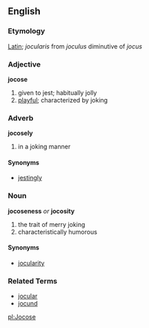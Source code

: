 ==English==
=== Etymology ===
[[Latin]]; ''jocularis'' from ''joculus'' diminutive of ''jocus''
=== Adjective ===
'''jocose'''
# given to jest; habitually jolly
# [[playful]];  characterized by joking

=== Adverb ===
'''jocosely'''
# in a joking manner

==== Synonyms ====
* [[jest]]ingly

=== Noun ===
'''jocoseness''' ''or'' '''jocosity'''
# the trait of merry joking
# characteristically humorous

==== Synonyms ====
* [[jocularity]]

=== Related Terms ===
* [[jocular]]
* [[jocund]]

[[pl:Jocose]]